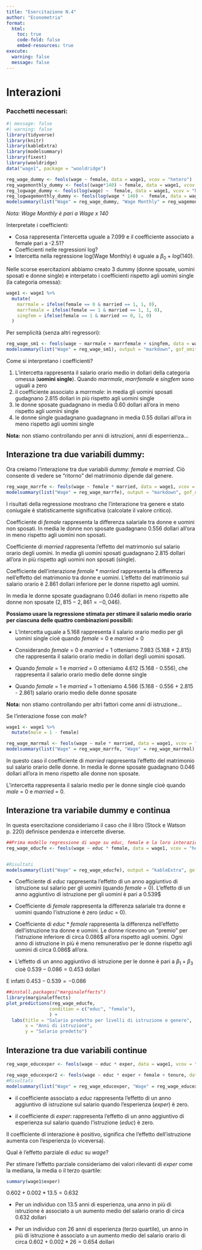 ```yaml
---
title: "Esercitazione N.4"
author: "Econometria"
format: 
  html:
    toc: true
    code-fold: false
    embed-resources: true
execute:
  warning: false
  message: false
---
```



# Interazioni 

### Pacchetti necessari:

```r
#| message: false
#| warning: false
library(tidyverse)
library(knitr)
library(kableExtra)
library(modelsummary)
library(fixest)
library(wooldridge)
data("wage1", package = "wooldridge")
```



::: {.callout-note title="Ripasso dummy e log"}

```r
reg_wage_dummy <- feols(wage ~ female, data = wage1, vcov = "hetero")
reg_wagemonthly_dummy <- feols((wage*140) ~ female, data = wage1, vcov = "hetero")
reg_logwage_dummy <- feols(log(wage) ~  female, data = wage1, vcov = "hetero")
reg_logwagemonthly_dummy <- feols(log(wage * 140) ~  female, data = wage1, vcov = "hetero")
modelsummary(list("Wage" = reg_wage_dummy, "Wage Monthly" = reg_wagemonthly_dummy, "Log Wage"= reg_logwage_dummy, "Log (Wage Monthly)" = reg_logwagemonthly_dummy ), output = "kableExtra", gof_omit = "AIC|BIC|RMSE|R2 Adj.")
```

*Nota: Wage Monthly è pari a Wage x 140*

Interpretate i coefficienti:

- Cosa rappresenta l'intercetta uguale a 7.099 e il coefficiente associato a female pari a -2.51?
- Coefficienti nelle regressioni log? 
- Intercetta nella regressione log(Wage Monthly) è uguale a $\beta_0 + log(140)$.

:::


Nelle scorse esercitazioni abbiamo creato 3 dummy (donne sposate, uomini sposati e donne single) e interpetato i coefficienti rispetto agli uomini single (la categoria omessa):

```r
wage1 <- wage1 %>%
  mutate(
    marrmale = ifelse(female == 0 & married == 1, 1, 0),
    marrfemale = ifelse(female == 1 & married == 1, 1, 0),
    singfem = ifelse(female == 1 & married == 0, 1, 0)
  )
```

Per semplicità (senza altri regressori):
```r
reg_wage_sm1 <- feols(wage ~ marrmale + marrfemale + singfem, data = wage1, vcov = "hetero")
modelsummary(list("Wage" = reg_wage_sm1), output = "markdown", gof_omit = "AIC|BIC|RMSE|R2 Adj.")
```

Come si interpretano i coefficienti?

1. L'intercetta rappresenta il salario orario medio in dollari della categoria omessa (**uomini single**). Quando $marrmale$, $marrfemale$ e $singfem$ sono uguali a zero
2. il coefficiente associato a $marrmale$: in media gli uomini sposati gudagnano 2.815 dollari in più rispetto agli uomini single
3. le donne sposate guadagnano in media 0.60 dollari all'ora in meno rispetto agli uomini single
4. le donne single guadagnano guadagnano in media 0.55 dollari all'ora in meno rispetto agli uomini single

**Nota:** non stiamo controllando per anni di istruzioni, anni di esperrienza...


## Interazione tra due variabili dummy:

Ora creiamo l'interazione tra due variabili dummy: $female$ e $married$. Ciò consente di vedere se "ritorno" del matrimonio dipende dal genere.

```r
reg_wage_marrfe <- feols(wage ~ female * married, data = wage1, vcov = "hetero")
modelsummary(list("Wage" = reg_wage_marrfe), output = "markdown", gof_omit = "AIC|BIC|RMSE|R2 Adj.")
```


I risultati della regressione mostrano che l'interazione tra genere e stato coniugale è statisticamente significativa (calcolate il valore critico).


Coefficiente di $female$ rappresenta la differenza salariale tra donne e uomini non sposati. In media le donne non sposate guadagnano 0.556 dollari all'ora in meno rispetto agli uomini non sposati.


Coefficiente di $married$ rappresenta l'effetto del matrimonio sul salario orario degli uomini. In media gli uomini sposati guadagnano 2.815 dollari all'ora in più rispetto agli uomini non sposati (single).


Coefficiente dell'interazione $female*married$ rappresenta la differenza nell'effetto del matrimonio tra donne e uomini. L'effetto del matrimonio sul salario orario è 2.861 dollari inferiore per le donne rispetto agli uomini.


In media le donne sposate guadagnano 0.046 dollari in meno rispetto alle donne non sposate ($2,815 - 2,861 = -0,046$).


::: {.callout-note title="Nota"}
**Possiamo usare la regressione stimata per stimare il salario medio orario per ciascuna delle quattro combinazioni possibili:**
:::

- L'intercetta uguale a 5.168 rappresenta il salario orario medio per gli uomini single cioè  quando $female$ = 0 e $married$ = 0

- Considerando $female$ = 0 e $married$ = 1 otteniamo 7.983 (5.168 + 2.815) che rappresenta il salario orario medio in dollari degli uomini sposati.

- Quando $female$ = 1 e $married$ = 0 otteniamo 4.612 (5.168 - 0.556), che rappresenta il salario orario medio delle donne single

- Quando $female$ = 1 e $married$ = 1 otteniamo 4.566 (5.168 - 0.556 + 2.815 - 2.861) salario orario medio delle donne sposate

**Nota:** non stiamo controllando per altri fattori come anni di istruzione...

Se l'interazione fosse con $male$?

```r
wage1 <- wage1 %>% 
  mutate(male = 1 - female)
```

```r
reg_wage_marrmal <- feols(wage ~ male * married, data = wage1, vcov = "hetero")
modelsummary(list("Wage" = reg_wage_marrfe, "Wage" = reg_wage_marrmal), output = "kableExtra", gof_omit = "AIC|BIC|RMSE|R2 Adj.")
```


In questo caso il coefficiente di $married$ rappresenta l'effetto del matrimonio sul salario orario delle donne. In media le donne sposate guadagnano 0.046 dollari all'ora in meno rispetto alle donne non sposate.


L'intercetta rappresenta il salario medio per le donne single cioè quando $male$ = 0 e $married$ = 0.



## Interazione tra variabile dummy e continua

In questa esercitazione consideriamo il caso che il libro (Stock e Watson p. 220) definisce pendenza e intercette diverse.


```r
##Prima modello regressione di wage su educ, female e la loro interazione
reg_wage_educfe <- feols(wage ~ educ * female, data = wage1, vcov = "hetero")


#Risultati
modelsummary(list("Wage" = reg_wage_educfe), output = "kableExtra", gof_omit = "AIC|BIC|RMSE|R2 Adj.")
```


- Coefficiente di $educ$ rappresenta l'effetto di un anno aggiuntivo di istruzione sul salario per gli uomini (quando $female$ = 0). L'effetto di un anno aggiuntivo di istruzione per gli uomini è pari a 0.539$

- Coefficiente di $female$ rappresenta la differenza salariale tra donne e uomini quando l'istruzione è zero ($educ$ = 0).

- Coefficiente di $educ* female$ rappresenta la differenza nell'effetto dell'istruzione tra donne e uomini. Le donne ricevono un "premio" per l’istruzione inferiore di circa 0.086$ all'ora rispetto agli uomini.
Ogni anno di istruzione in più è meno remunerativo per le donne rispetto agli uomini di circa 0.086$ all'ora.

- L'effetto di un anno aggiuntivo di istruzione per le donne è pari a $\beta_1 + \beta_3$ cioè $0.539 - 0.086 = 0.453$ dollari

E infatti $0.453 - 0.539 = - 0.086$

```r
##install.packages("marginaleffects")
library(marginaleffects)
plot_predictions(reg_wage_educfe, 
                condition = c("educ", "female"),
                ) + 
  labs(title = "Salario predetto per livelli di istruzione e genere",
       x = "Anni di istruzione",
       y = "Salario predetto")
```


## Interazione tra due variabili continue

```r
reg_wage_educexper <- feols(wage ~ educ * exper, data = wage1, vcov = "hetero")

reg_wage_educexper2 <- feols(wage ~ educ * exper + female + tenure, data = wage1, vcov = "hetero")
#Risultati
modelsummary(list("Wage" = reg_wage_educexper, "Wage" = reg_wage_educexper2), output = "kableExtra", gof_omit = "AIC|BIC|RMSE|R2 Adj.")
```


- il coefficiente associato a $educ$ rappresenta l'effetto di un anno aggiuntivo di istruzione sul salario quando l'esperienza ($exper$) è zero.

- il coefficiente di $exper$: rappresenta l'effetto di un anno aggiuntivo di esperienza sul salario quando l'istruzione ($educ$) è zero.


Il coefficiente di interazione è positivo, significa che l'effetto dell'istruzione aumenta con l'esperienza (o viceversa). 

Qual è l'effetto parziale di $educ$ su $wage$?
  
Per stimare l'effetto parziale consideriamo dei valori rilevanti di $exper$ come la mediana, la media o il terzo quartile:

```r
summary(wage1$exper)
```

$0.602+0.002*13.5 = 0.632$

- Per un individuo con 13.5 anni di esperienza, una anno in più di istruzione è associato a un aumento medio del salario orario di circa 0.632 dollari


- Per un individuo con 26 anni di esperienza (terzo quartile), un anno in più di istruzione è associato a un aumento medio del salario orario di circa $0.602+0.002*26 = 0.654$ dollari 






